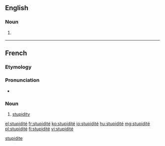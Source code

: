 ==English==

===Noun===
{{en-noun|?}}

# {{context|rare|lang=en}} {{alternative form of|stupidity}}

[[Category:English terms spelled with É|stupidite]]
----

==French==

===Etymology===
{{etyl|la|fr}} {{term|stupiditas|lang=la}}

===Pronunciation===
* {{IPA|/sty.pi.di.te/|lang=fr}}

===Noun===
{{fr-noun|f}}

# [[stupidity]]

[[el:stupidité]]
[[fr:stupidité]]
[[ko:stupidité]]
[[io:stupidité]]
[[hu:stupidité]]
[[mg:stupidité]]
[[pl:stupidité]]
[[fi:stupidité]]
[[vi:stupidité]]